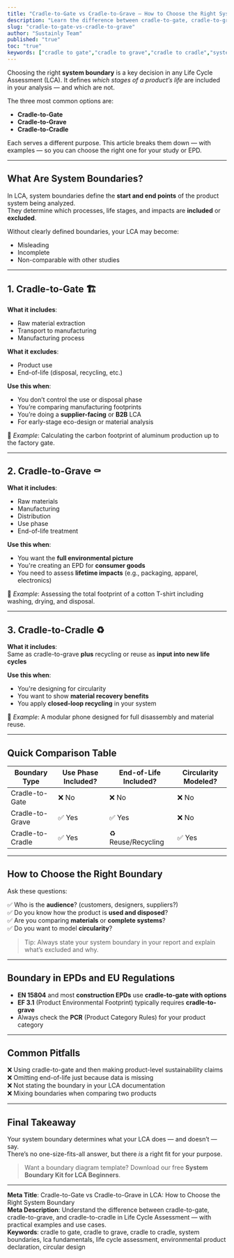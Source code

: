 ```yaml
---
title: "Cradle-to-Gate vs Cradle-to-Grave — How to Choose the Right System Boundary"
description: "Learn the difference between cradle-to-gate, cradle-to-grave, and cradle-to-cradle system boundaries in LCA — with examples and tips to choose the right one."
slug: "cradle-to-gate-vs-cradle-to-grave"
author: "Sustainly Team"
published: "true"
toc: "true"
keywords: ["cradle to gate","cradle to grave","cradle to cradle","system boundaries","lca fundamentals","life cycle assessment","environmental product declaration","lca for beginners"]
---
```


Choosing the right **system boundary** is a key decision in any Life Cycle Assessment (LCA). It defines _which stages of a product’s life_ are included in your analysis — and which are not.

The three most common options are:

- **Cradle-to-Gate**
- **Cradle-to-Grave**
- **Cradle-to-Cradle**

Each serves a different purpose. This article breaks them down — with examples — so you can choose the right one for your study or EPD.

---

## What Are System Boundaries?

In LCA, system boundaries define the **start and end points** of the product system being analyzed.\
They determine which processes, life stages, and impacts are **included** or **excluded**.

Without clearly defined boundaries, your LCA may become:

- Misleading
- Incomplete
- Non-comparable with other studies

---

## 1. Cradle-to-Gate 🏗️

**What it includes**:

- Raw material extraction
- Transport to manufacturing
- Manufacturing process

**What it excludes**:

- Product use
- End-of-life (disposal, recycling, etc.)

**Use this when**:

- You don’t control the use or disposal phase
- You’re comparing manufacturing footprints
- You’re doing a **supplier-facing** or **B2B** LCA
- For early-stage eco-design or material analysis

📌 _Example_: Calculating the carbon footprint of aluminum production up to the factory gate.

---

## 2. Cradle-to-Grave ⚰️

**What it includes**:

- Raw materials
- Manufacturing
- Distribution
- Use phase
- End-of-life treatment

**Use this when**:

- You want the **full environmental picture**
- You're creating an EPD for **consumer goods**
- You need to assess **lifetime impacts** (e.g., packaging, apparel, electronics)

📌 _Example_: Assessing the total footprint of a cotton T-shirt including washing, drying, and disposal.

---

## 3. Cradle-to-Cradle ♻️

**What it includes**:\
Same as cradle-to-grave **plus** recycling or reuse as **input into new life cycles**

**Use this when**:

- You're designing for circularity
- You want to show **material recovery benefits**
- You apply **closed-loop recycling** in your system

📌 _Example_: A modular phone designed for full disassembly and material reuse.

---

## Quick Comparison Table

| Boundary Type    | Use Phase Included? | End-of-Life Included? | Circularity Modeled? |
| ---------------- | ------------------- | --------------------- | -------------------- |
| Cradle-to-Gate   | ❌ No                | ❌ No                  | ❌ No                 |
| Cradle-to-Grave  | ✅ Yes               | ✅ Yes                 | ❌ No                 |
| Cradle-to-Cradle | ✅ Yes               | ♻️ Reuse/Recycling    | ✅ Yes                |

---

## How to Choose the Right Boundary

Ask these questions:

✅ Who is the **audience**? (customers, designers, suppliers?)\
✅ Do you know how the product is **used and disposed**?\
✅ Are you comparing **materials** or **complete systems**?\
✅ Do you want to model **circularity**?

> Tip: Always state your system boundary in your report and explain what’s excluded and why.

---

## Boundary in EPDs and EU Regulations

- **EN 15804** and most **construction EPDs** use **cradle-to-gate with options**
- **EF 3.1** (Product Environmental Footprint) typically requires **cradle-to-grave**
- Always check the **PCR** (Product Category Rules) for your product category

---

## Common Pitfalls

❌ Using cradle-to-gate and then making product-level sustainability claims\
❌ Omitting end-of-life just because data is missing\
❌ Not stating the boundary in your LCA documentation\
❌ Mixing boundaries when comparing two products

---

## Final Takeaway

Your system boundary determines what your LCA does — and doesn’t — say.\
There’s no one-size-fits-all answer, but there _is_ a right fit for your purpose.

> Want a boundary diagram template? Download our free **System Boundary Kit for LCA Beginners**.

---

**Meta Title**: Cradle-to-Gate vs Cradle-to-Grave in LCA: How to Choose the Right System Boundary\
**Meta Description**: Understand the difference between cradle-to-gate, cradle-to-grave, and cradle-to-cradle in Life Cycle Assessment — with practical examples and use cases.\
**Keywords**: cradle to gate, cradle to grave, cradle to cradle, system boundaries, lca fundamentals, life cycle assessment, environmental product declaration, circular design